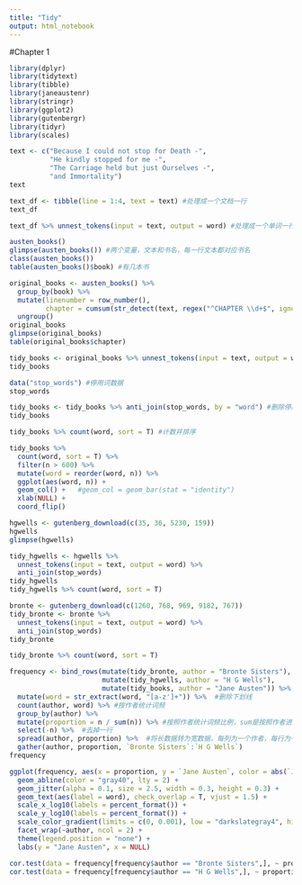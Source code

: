 ---
title: "Tidy"
output: html_notebook
---

#Chapter 1

```{r}
library(dplyr)
library(tidytext)
library(tibble)
library(janeaustenr)
library(stringr)
library(ggplot2)
library(gutenbergr)
library(tidyr)
library(scales)
```

```{r}
text <- c("Because I could not stop for Death -",
          "He kindly stopped for me -",
          "The Carriage held but just Ourselves -",
          "and Immortality")
text
```

```{r}
text_df <- tibble(line = 1:4, text = text) #处理成一个文档一行
text_df
```

```{r}
text_df %>% unnest_tokens(input = text, output = word) #处理成一个单词一行
```

```{r}
austen_books()
glimpse(austen_books()) #两个变量，文本和书名，每一行文本都对应书名
class(austen_books())
table(austen_books()$book) #有几本书
```

```{r}
original_books <- austen_books() %>% 
  group_by(book) %>% 
  mutate(linenumber = row_number(), 
         chapter = cumsum(str_detect(text, regex("^CHAPTER \\d+$", ignore_case = T)))) %>% 
  ungroup()
original_books
glimpse(original_books)
table(original_books$chapter)
```

```{r}
tidy_books <- original_books %>% unnest_tokens(input = text, output = word) #整洁形式：每行一个单词
tidy_books
```

```{r}
data("stop_words") #停用词数据
stop_words
```

```{r}
tidy_books <- tidy_books %>% anti_join(stop_words, by = "word") #删除停用词
tidy_books
```

```{r}
tidy_books %>% count(word, sort = T) #计数并排序
```

```{r}
tidy_books %>% 
  count(word, sort = T) %>% 
  filter(n > 600) %>% 
  mutate(word = reorder(word, n)) %>% 
  ggplot(aes(word, n)) + 
  geom_col() +   #geom_col = geom_bar(stat = "identity")
  xlab(NULL) + 
  coord_flip() 
```

```{r}
hgwells <- gutenberg_download(c(35, 36, 5230, 159))
hgwells
glimpse(hgwells)
```

```{r}
tidy_hgwells <- hgwells %>% 
  unnest_tokens(input = text, output = word) %>% 
  anti_join(stop_words)
tidy_hgwells
tidy_hgwells %>% count(word, sort = T)
```

```{r}
bronte <- gutenberg_download(c(1260, 768, 969, 9182, 767))
tidy_bronte <- bronte %>% 
  unnest_tokens(input = text, output = word) %>% 
  anti_join(stop_words)
tidy_bronte
```

```{r}
tidy_bronte %>% count(word, sort = T)
```

```{r}
frequency <- bind_rows(mutate(tidy_bronte, author = "Bronte Sisters"),  #加一行author,堆叠数据
                       mutate(tidy_hgwells, author = "H G Wells"),
                       mutate(tidy_books, author = "Jane Austen")) %>%
  mutate(word = str_extract(word, "[a-z']+")) %>%  #删除下划线
  count(author, word) %>% #按作者统计词频
  group_by(author) %>%
  mutate(proportion = n / sum(n)) %>% #按照作者统计词频比例，sum是按照作者进行
  select(-n) %>%  #去掉一行
  spread(author, proportion) %>%  #将长数据转为宽数据，每列为一个作者，每行为一个单词
  gather(author, proportion, `Bronte Sisters`:`H G Wells`)
frequency
```

```{r}
ggplot(frequency, aes(x = proportion, y = `Jane Austen`, color = abs(`Jane Austen` - proportion))) + 
  geom_abline(color = "gray40", lty = 2) + 
  geom_jitter(alpha = 0.1, size = 2.5, width = 0.3, height = 0.3) + 
  geom_text(aes(label = word), check_overlap = T, vjust = 1.5) + 
  scale_x_log10(labels = percent_format()) +
  scale_y_log10(labels = percent_format()) +
  scale_color_gradient(limits = c(0, 0.001), low = "darkslategray4", high = "gray75") +
  facet_wrap(~author, ncol = 2) +
  theme(legend.position = "none") +
  labs(y = "Jane Austen", x = NULL)
```

```{r}
cor.test(data = frequency[frequency$author == "Bronte Sisters",], ~ proportion + `Jane Austen`)
cor.test(data = frequency[frequency$author == "H G Wells",], ~ proportion + `Jane Austen`)

```


